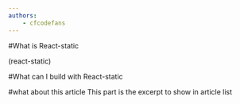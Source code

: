 ```yaml
---
authors: 
    - cfcodefans
---
```



#What is React-static

(react-static)

#What can I build with React-static

<div id="excerpt">
    #what about this article 
    This part is the excerpt to show in article list
</div>


